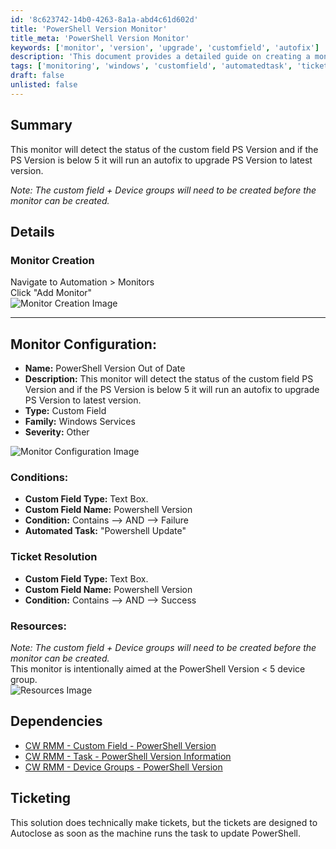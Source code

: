```yaml
---
id: '8c623742-14b0-4263-8a1a-abd4c61d602d'
title: 'PowerShell Version Monitor'
title_meta: 'PowerShell Version Monitor'
keywords: ['monitor', 'version', 'upgrade', 'customfield', 'autofix']
description: 'This document provides a detailed guide on creating a monitor that detects the status of the custom field PS Version. If the PS Version is below 5, it will automatically run a fix to upgrade to the latest version. It includes steps for monitor creation, configuration, conditions, ticket resolution, and dependencies.'
tags: ['monitoring', 'windows', 'customfield', 'automatedtask', 'ticketing']
draft: false
unlisted: false
---
```

## Summary

This monitor will detect the status of the custom field PS Version and if the PS Version is below 5 it will run an autofix to upgrade PS Version to latest version.

*Note: The custom field + Device groups will need to be created before the monitor can be created.*

## Details

### Monitor Creation
Navigate to Automation > Monitors  
Click "Add Monitor"  
![Monitor Creation Image](../../../static/img/PowerShell-Version/image_11.png)

---

## Monitor Configuration:
- **Name:** PowerShell Version Out of Date
- **Description:** This monitor will detect the status of the custom field PS Version and if the PS Version is below 5 it will run an autofix to upgrade PS Version to latest version.
- **Type:** Custom Field
- **Family:** Windows Services
- **Severity:** Other

![Monitor Configuration Image](../../../static/img/PowerShell-Version/image_12.png)

### Conditions:
- **Custom Field Type:** Text Box.
- **Custom Field Name:** Powershell Version
- **Condition:** Contains --> AND --> Failure
- **Automated Task:** "Powershell Update"

### Ticket Resolution
- **Custom Field Type:** Text Box.
- **Custom Field Name:** Powershell Version
- **Condition:** Contains --> AND --> Success

### Resources:
*Note: The custom field + Device groups will need to be created before the monitor can be created.*  
This monitor is intentionally aimed at the PowerShell Version \< 5 device group.  
![Resources Image](../../../static/img/PowerShell-Version/image_13.png)

## Dependencies
- [CW RMM - Custom Field - PowerShell Version](https://proval.itglue.com/DOC-5078775-12824368)  
- [CW RMM - Task - PowerShell Version Information](https://proval.itglue.com/DOC-5078775-12824367)  
- [CW RMM - Device Groups - PowerShell Version](https://proval.itglue.com/DOC-5078775-12824362)  

## Ticketing
This solution does technically make tickets, but the tickets are designed to Autoclose as soon as the machine runs the task to update PowerShell.













